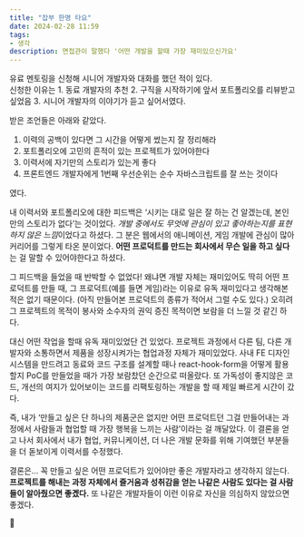 ```yaml
---
title: "잡부 한명 타요"
date: 2024-02-28 11:59
tags:
- 생각
description: 면접관이 말했다 '어떤 개발을 할때 가장 재미있으신가요'
---
```


유료 멘토링을 신청해 시니어 개발자와 대화를 했던 적이 있다.  
신청한 이유는 1. 동료 개발자의 추천 2. 구직을 시작하기에 앞서 포트폴리오를 리뷰받고 싶었음 3. 시니어 개발자의 이야기가 듣고 싶어서였다.

받은 조언들은 아래와 같았다.  
1. 이력의 공백이 있다면 그 시간을 어떻게 썼는지 잘 정리해라
2. 포트폴리오에 고민의 흔적이 있는 프로젝트가 있어야한다
3. 이력서에 자기만의 스토리가 있는게 좋다
4. 프론트엔드 개발자에게 1번째 우선순위는 순수 자바스크립트를 잘 쓰는 것이다

였다.

내 이력서와 포트폴리오에 대한 피드백은 ‘시키는 대로 일은 잘 하는 건 알겠는데, 본인만의 스토리가 없다’는 것이었다. 
*개발 중에서도 무엇에 관심이 있고 좋아하는지를 표현하지 않은 느낌*이었다고 하셨다. 
그 분은 웹에서의 애니메이션, 게임 개발에 관심이 많아 커리어를 그렇게 타온 분이었다. 
**어떤 프로덕트를 만드는 회사에서 무슨 일을 하고 싶다**는 걸 말할 수 있어야한다고 하셨다. 

그 피드백을 들었을 때 반박할 수 없었다! 
왜냐면 개발 자체는 재미있어도 딱히 어떤 프로덕트를 만들 때, 그 프로덕트(예를 들면 게임)라는 이유로 유독 재미있다고 생각해본 적은 없기 때문이다. 
(아직 만들어본 프로덕트의 종류가 적어서 그럴 수도 있다.)
오히려 그 프로젝트의 목적이 봉사와 소수자의 권익 증진 목적이면 보람을 더 느낄 것 같긴 하다.

대신 어떤 작업을 할때 유독 재미있었단 건 있었다. 프로젝트 과정에서 다른 팀, 다른 개발자와 소통하면서 제품을 성장시켜가는 협업과정 자체가 재미있었다. 
사내 FE 디자인 시스템을 만드려고 동료와 코드 구조를 설계할 때나 react-hook-form을 어떻게 활용할지 PoC를 만들었을 때가 가장 보람찼던 순간으로 떠올랐다. 
또 가독성이 좋지않은 코드, 개선의 여지가 있어보이는 코드를 리팩토링하는 개발을 할 때 제일 빠르게 시간이 갔다.

즉, 내가 ‘만들고 싶은 단 하나의 제품군은 없지만 어떤 프로덕트던 그걸 만들어내는 과정에서 사람들과 협업할 때 가장 행복을 느끼는 사람’이라는 걸 깨달았다.
이 결론을 얻고 나서 회사에서 내가 협업, 커뮤니케이션, 더 나은 개발 문화를 위해 기여했던 부분들을 더 돋보이게 이력서를 수정했다. 

결론은… 꼭 만들고 싶은 어떤 프로덕트가 있어야만 좋은 개발자라고 생각하지 않는다.
**프로젝트를 해내는 과정 자체에서 즐거움과 성취감을 얻는 나같은 사람도 있다는 걸 사람들이 알아줬으면 좋곘다.** 
또 나같은 개발자들이 이런 이유로 자신을 의심하지 않았으면 좋겠다.

📝
